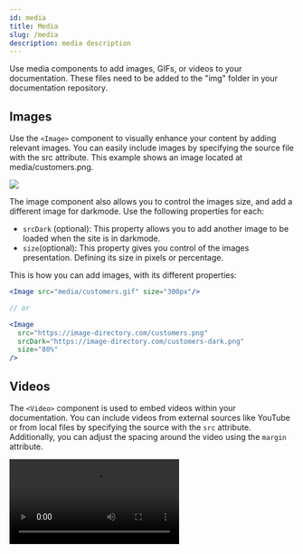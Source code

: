 ```yaml
---
id: media
title: Media
slug: /media
description: media description
---
```


Use media components to add images, GIFs, or videos to your documentation. These files need to be added to the "img" folder in your documentation repository. 

## Images
Use the <code>&lt;Image&gt;</code> component to visually enhance your content by adding relevant images. You can easily include images by specifying the source file with the src attribute. This example shows an image located at media/customers.png.

<Image src="media/customers.png"/>

The image component also allows you to control the images size, and add a different image for darkmode. Use the following properties for each:

- `srcDark` (optional): This property allows you to add another image to be loaded when the site is in darkmode.
- `size`(optional): This property gives you control of the images presentation. Defining its size in pixels or percentage. 

This is how you can add images, with its different properties: 

```jsx
<Image src="media/customers.gif" size="300px"/>

// or

<Image 
  src="https://image-directory.com/customers.png" 
  srcDark="https://image-directory.com/customers-dark.png"
  size="80%"
/>
```

## Videos
The <code>&lt;Video&gt;</code> component is used to embed videos within your documentation. You can include videos from external sources like YouTube or from local files by specifying the source with the `src` attribute. Additionally, you can adjust the spacing around the video using the `margin` attribute.

<Video src="https://www.youtube.com/embed/dQw4w9WgXcQ" margin={50} />
<Video src="media/paylink1.mp4" margin={50} />

This is how you can add videos: 

```jsx
<Video src="https://www.youtube.com/embed/dQw4w9WgXcQ" margin={50} />
//or
<Video src="media/paylink1.mp4" margin={50} />
```